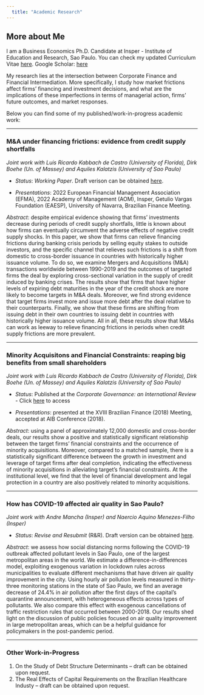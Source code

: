 ```yaml
---
  title: "Academic Research"
---
```


## More about Me

I am a Business Economics Ph.D. Candidate at Insper - Institute of Education and Research, Sao Paulo. You can check my updated Curriculum Vitae [here](https://drive.google.com/file/d/184m-BDeB-31SSyEuzqINco2UzqRFXhma/view?usp=share_link). Google Scholar: [here](https://scholar.google.com/citations?user=8FyXT4AAAAAJ&hl=en&oi=ao)



My research lies at the intersection between Corporate Finance and Financial Intermediation. More specifically, I study how market frictions affect firms' financing and investment decisions, and what are the implications of these imperfections in terms of managerial action, firms' future outcomes, and market responses.


Below you can find some of my published/work-in-progress academic work:


------------------------------------------------------------------------

### **M\&A under financing frictions: evidence from credit supply shortfalls**

*Joint work with Luis Ricardo Kabbach de Castro (University of Florida), Dirk Boehe (Un. of Massey) and Aquiles Kalatzis (University of Sao Paulo)*

* *Status*: *Working Paper*. Draft verison can be obtained [here](https://drive.google.com/file/d/1ygV2IDf6Osjm8oDvdmeKlWGkxpEVCXXo/view?usp=share_link).

* *Presentations*: 2022 European Financial Management Association (EFMA), 2022 Academy of Management (AOM), Insper, Getulio Vargas Foundation (EAESP), University of Navarra, Brazilian Finance Meeting.

*Abstract*: despite empirical evidence showing that firms' investments decrease during periods of credit supply shortfalls, little is known about how firms can eventually circumvent the adverse effects of negative credit supply shocks. In this paper, we show that firms can relieve financing frictions during banking crisis periods by selling equity stakes to outside investors, and the specific channel that relieves such frictions is a shift from domestic to cross-border issuance in countries with historically higher issuance volume. To do so, we examine Mergers and Acquisitions (M\&A) transactions worldwide between 1990-2019 and the outcomes of targeted firms \textit{ex-post} the deal by exploring cross-sectional variation in the supply of credit induced by banking crises. The results show that firms that have higher levels of expiring debt maturities in the year of the credit shock are more likely to become targets in M\&A deals. Moreover, we find strong evidence that target firms invest more and issue more debt after the deal relative to their counterparts. Finally, we show that these firms are shifting from issuing debt in their own countries to issuing debt in countries with historically higher issuance volume. All in all, these results show that M\&As can work as leeway to relieve financing frictions in periods when credit supply frictions are more prevalent.

------------------------------------------------------------------------

### **Minority Acquisitons and Financial Constraints: reaping big benefits from small shareholders**

*Joint work with Luis Ricardo Kabbach de Castro (University of Florida), Dirk Boehe (Un. of Massey) and Aquiles Kalatzis (University of Sao Paulo)*

* *Status*: Published at the *Corporate Governance: an International Review* - Click [here](https://onlinelibrary.wiley.com/doi/full/10.1111/corg.12466) to access

* *Presentations*: presented at the XVIII Brazilian Finance (2018) Meeting, accepted at AIB Conference (2018).

*Abstract*: using a panel of approximately 12,000 domestic and cross-border deals, our results show a positive and statistically significant relationship between the target firms' financial constraints and the occurrence of minority acquisitions. Moreover, compared to a matched sample, there is a statistically significant difference between the growth in investment and leverage of target firms after deal completion, indicating the effectiveness of minority acquisitions in alleviating target's financial constraints. At the institutional level, we find that the level of financial development and legal protection in a country are also positively related to minority acquisitions.

------------------------------------------------------------------------

### **How has COVID-19 affected air quality in Sao Paulo?**

*Joint work with Andre Mancha (Insper) and Naercio Aquino Menezes-Filho (Insper)*

* *Status*: *Revise and Resubmit* (R\&R). Draft version can be obtained [here](https://drive.google.com/file/d/1CzMH34--fD5PcYu8mwWdfU1A641M4-Hy/view?usp=share_link).

*Abstract*: we assess how social distancing norms following the COVID-19 outbreak affected pollutant levels in Sao Paulo, one of the largest metropolitan areas in the world. We estimate a difference-in-differences model, exploiting exogenous variation in lockdown rules across municipalities to evaluate different mechanisms that have driven air quality improvement in the city. Using hourly air pollution levels measured in thirty-three monitoring stations in the state of Sao Paulo, we find an average decrease of 24.4% in air pollution after the first days of the capital's quarantine announcement, with heterogeneous effects across types of pollutants. We also compare this effect with exogenous cancellations of traffic restriction rules that occurred between 2000-2018. Our results shed light on the discussion of public policies focused on air quality improvement in large metropolitan areas, which can be a helpful guidance for policymakers in the post-pandemic period.


------------------------------------------------------------------------

### **Other Work-in-Progress**

1. On the Study of Debt Structure Determinants -- draft can be obtained upon request.
2. The Real Effects of Capital Requirements on the Brazilian Healthcare Industy -- draft can be obtained upon request.
